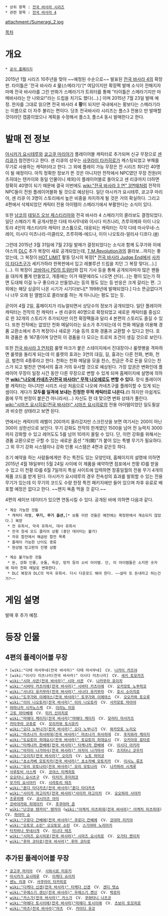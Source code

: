  * 상위 항목 : [[전국 바사라 시리즈]]
 * 관련 항목 : [[전국 바사라 4]]

attachment:/Sumeragi_2.jpg 

[[목차]]
= 개요 =
 * [http://www.capcom.co.jp/basara4sumeragi/ 공식 홈페이지]

2015년 1월 시리즈 10주년을 맞아 ~~예정된 수순으로~~ 발표된 [[전국 바사라 4]]의 확장판. 타이틀은 '전국 바사라 4 皇(스메라기)'[* 여담이지만 확장팩 발매 소식이 전해지자 마메 전국 바사라를 그린 만화가 스메라기가 트위터를 통해 "타이틀은 스메라기지만 마메바사라는 안 나와요!"라는 드립을 치기도 했다(...).] 이며 2015년 7월 23일 발매 예정. 한자를 그대로 읽으면 전국 바사라 4 '''황'''이 되지만 국내에서는 황보다는 스메라기라는 이름으로 더 자주 불리는 편이다. 
당초 전국바사라 시리즈는 플스3 전용으 만 발매할 것이라던 캡콤이었으나 계획을 수정해서 플스3, 플스4 동시 발매한다고 한다.

= 발매 전 정보 = 
[[아시카가 요시테루]]와 [[쿄고쿠 마리아]]가 플레이어블 캐릭터로 추가되며 신규 무장으로 [[센 리큐]]가 참전한다고 한다. 센 리큐의 성우는 [[사쿠라이 타카히로]]가 캐스팅되었고 부채를 무기로 사용하는 캐릭터라고 한다. 그 외에 플레이 가능 무장은 전 시리즈 최다인 40명이 될 예정이다. 아직 정확한 정보가 뜬 것은 아니지만 전작에서 NPC였던 무장 전원(미츠히데는 텐카이와 동일 인물이니 제외)이 플레이어블로 돌아오고 센 리큐까지 더하면 정확히 40명이 되기 때문에 결국 이번에도 [[wiki:"전국 바사라 3 연" 3연]]때처럼 전작의 NPC들이 전원 플레이어블화 될 것으로 예상된다. 일단 아시카가 요시테루, 쿄고쿠 마리아, 센 리큐 이 3명이 스토리에서 높은 비중을 차지하게 될 것은 거의 확실하다. 그리고 4편에서 삭제되었던 캐릭터 전용 아이템이 스메라기에서 부활한다는 소식이 있다. 

또한 [[남코]]의 [[테일즈 오브 제스티리아]]와 전국 바사라 4 스메라기의 콜라보도 결정되었다. 일단 스메라기 쪽 공개사항은 다테 마사무네와 이시다 미츠나리, 츠루히메와 이이 나오토라 4인의 제스티리아 캐릭터 코스튬으로, 대응되는 캐릭터는 각각 다테 마사무네-스레이, 이시다 미츠나리-미클리오, 츠루히메-에드나, 이이 나오토라-알리샤 디프다.([http://otakomu.jp/archives/212693.html #])

그런데 2015년 3월 31일에 7월 23일 발매가 결정되었다는 소식과 함께 도쿠가와 이에야스의 [[DLC]] 추가 복장이 새로 공개되었는데, [[T.M.Revolution]]과의 콜라보...까지는 좋았는데, 그 복장이 [[HOT LIMIT]] 활동 당시의 복장[* [[전국 바사라 Judge End]]에서 [[사카이 타다츠구]]가 세키가하라 한복판에서 입고 레볼루션 드립을 치던 그 복장 맞다(...).](...). 이 복장이 [https://twitter.com/HiroKobaP/status/582850389042548736 코바야시 PD의 트위터]와 잡지 기사 등을 통해 공개되자마자 많은 팬들을 대차게 뿜게 만들었고, 개중에는 이거 때문에라도 나오면 산다(...)는 평이 있는가 하면 도대체 이걸 누구 좋으라고 만들었냐는 등의 평도 있는 등 반응은 크게 갈리는 편. 그 외에는 해당 싱글이 나온 시기가 시기다보니[* 1998년에 발매되었다.] 다소 뜬금없다거나 너무 오래 된 앨범으로 콜라보를 하는 게 아니냐는 평도 있는 듯.

곧이어 4월 2일, 홈페이지가 리뉴얼되면서 상당수의 정보가 공개되었다. 일단 플레이어 캐릭터는 전작의 전 캐릭터 + 센 리큐의 40명으로 확정되었고 새로운 캐릭터를 중심으로 한 32개의 스토리가 추가되지만 이전 확장팩들과 달리 4 본편의 스토리도 즐길 수 있다. 또한 전작에는 없었던 천화 메달이라는 요소가 추가되는데 이 천화 메달을 이용해 경품 교환소에서 추가 복장이나 새로운 기술 등의 호화 경품과 교환할 수 있다고 한다. 호화 경품은 총 167종이며 당연히 이 경품을 다 모으는 트로피 조건이 생길 것으로 보인다. 

또한 [[전국 바사라 3 연]]처럼 룰렛 마크가 붙은 스테이지에서 진대장이나 룰렛병을 격파하면 룰렛을 돌리게 되는데 이 룰렛의 효과는 3연의 대길, 길, 흉과는 다른 천화, 변화, 천금, 벌천의 4종류라고 한다. 천화는 천화 메달을 모을 찬스, 천금은 주로 돈을 모으는 찬스가 되고 벌천은 연에서의 흉과 거의 유사할 것으로 예상된다. 가장 압권은 변화인데 플레이어 무장이 일정 시간 동안 다른 무장으로 변할 수 있게 되며 홈페이지에 설명에 의하면 '''[[wiki:"나오에 카네츠구(전국 바사라)" 무적 나오에]]로도 변할 수 있다.''' 정식 플레이어블 캐릭터는 아니지만 시리즈 사상 처음으로 나오에 카네츠구를 플레이할 수 있게 되는 셈이다. 게다가 '''모두를 일격에 보내는 진정한 무적 캐릭터로 나온다.'''(!) 하지만 아쉽게도 몸에 무적 판정이 붙은건 아니라서(...) 자신도 한 대 맞으면 변화 상태가 풀린다. [[wiki:"시마즈 요시히로(전국 바사라)" 시마즈 요시히로]]의 전용 아이템이었던 일도필살과 비슷한 상태라고 보면 된다. 

연에서는 캐릭터의 레벨이 200까지 올라갔지만 스크린샷을 보면 여기서는 200이 아닌 300이 상한선으로 보인다. 무기 강화도 전작의 한계였던 1500을 넘어 전 능력치 3000까지 강화할 수 있고 레어도도 5를 넘어 10까지 올릴 수 있다. 단, 이런 강화를 위해서는 경품 교환으로만 구할 수 있는 새로운 옵션 "개(開)"가 붙어 있는 특별 무기가 필요하다. 그 외 무기 강화 시스템이나 강화 인롱 시스템은 4편과 같은듯 하다. 

조기 예약을 하는 사람들에게만 주는 특전도 있는 모양인데, 홈페이지의 설명에 의하면 2015년 4월 18일부터 5월 24일 사이에 이 제품을 예약하면 점포에서 천황 ID를 받을 수 있고 이 천황 ID를 6월 7일까지 특설 사이트에 입력하면 창홍일월의 전용 무기 4개의 제품 코드를 받게 된다. 아시카가 요시테루의 경우 전속성의 효과를 발휘할 수 있는 전용 무기가 있는데 이 무기의 코드도 수량 한정 특전 패키지에만 들어 있으며 차후 유료로 배포할 예정은 없다고 한다. ~~왠지 욕좀 먹을 것 같다.~~ 

4편의 세이브 데이터가 있으면 연동시킬 수 있다. 공개된 바에 의하면 다음과 같다. 
 
 * 계승 가능한 것들 
  * 캐릭터 레벨, '''무기, 무기 옵션,'''[* 보통 이런 것들은 예전에는 확장판에서 계승되지 않았다.] 복장 
  * 전 유희서, 악곡 유희서, 대사 유희서
  * 전국 창세 모드 클리어 상황 (중단 데이터는 불가)
  * 자유 합전에서 해금된 합전 목록
  * 플레이 가능한 난이도 종류
  * 현상범 빙고판의 진행 상황

 * 계승 불가능한 것들
  * 돈, 강화 인롱, 숫돌, 옥강, 망치 등의 소비 아이템. 단, 이 아이템들은 소지한 숫자에 따라 천화 메달로 변화한다. 
  * DLC 복장과 DLC의 악곡 유희서. 다시 다운로드 해야 한다. ~~설마 또 돈내라고 하는건가?~~  


= 게임 설명 = 
발매 후 추가 예정. 

= 등장 인물 =
== 4편의 플레이어블 무장 ==
 * [wiki:"다테 마사무네(전국 바사라)" 다테 마사무네]　CV. [[나카이 카즈야]]
 * [wiki:"이시다 미츠나리(전국 바사라)" 이시다 미츠나리]　CV. [[세키 토모카즈]]
 * [[wiki:"시마 사콘(전국 바사라)" 시마 사콘]]　CV. [[나카무라 유이치]]
 * [[wiki:"시바타 카츠이에(전국 바사라)" 시바타 카츠이에]]　CV. [[오카모토 노부히코]]
 * [[wiki:"사나다 유키무라(전국 바사라)" 사나다 유키무라]]　CV. [[호시 소이치로]]
 * [[wiki:"도쿠가와 이에야스(전국 바사라)" 토쿠가와 이에야스]]　CV. [[오오카와 토오루]]
 * [[wiki:"이이 나오토라(전국 바사라)" 이이 나오토라]]　CV. [[사카모토 마아야]]
 * [[야마나카 시카노스케]]　CV. [[이리노 미유]]
 * [[고토 마타베에]]　CV. [[미키 신이치로]]
 * [[wiki:"마에다 케이지(전국 바사라)"마에다 케이지]]　CV. [[모리타 마사카즈]]
 * [[카타쿠라 코쥬로]]　CV. [[모리카와 토시유키]]
 * [[wiki:"오다 노부나가(전국 바사라)" 오다 노부나가]]　CV. [[와카모토 노리오]]
 * [[wiki:"마츠나가 히사히데(전국 바사라)" 마츠나가 히사히데]]　CV. [[후지와라 케이지]]
 * [[wiki:"도요토미 히데요시(전국 바사라)" 토요토미 히데요시]]　CV. [[오키아유 료타로]]
 * [[wiki:"타케나카 한베에(전국 바사라)" 타케나카 한베에]]　CV. [[이시다 아키라]]
 * [[wiki:"아자이 나가마사(전국 바사라)" 아자이 나가마사]]　CV. [[츠지타니 코우지]]
 * [[wiki:"오이치(전국 바사라)" 오이치]]　CV. [[노토 마미코]]
 * [[wiki:"쵸소카베 모토치카(전국 바사라)" 쵸소카베 모토치카]]　CV. [[이시노 류조]]
 * [[wiki:"모리 모토나리(전국 바사라)" 모리 모토나리]]　CV. [[나카하라 시게루]]
 * [[사루토비 사스케]]　CV. [[코야스 타케히토]]
 * [[오오타니 요시츠구]]　CV. [[타치키 후미히코]]
 * [[모가미 요시아키]]　CV. [[시라토리 테츠]]
 * [[wiki:"혼다 타다카츠(전국 바사라)"혼다 타다카츠]]
 * [[wiki:"사이카 마고이치(전국 바사라)"사이카 마고이치]]　CV. [[오오하라 사야카]]
 * [[츠루히메]]　CV. [[코시미즈 아미]]
 * [[코바야카와 히데아키]]　CV. [[후쿠야마 준]]
 * [[wiki:"난코보 텐카이" 텐카이]] ([[wiki:"아케치 미츠히데(전국 바사라)" 아케치 미츠히데]])　CV. [[하야미 쇼]]
 * [[wiki:"구로다 간베에(전국 바사라)" 쿠로다 칸베에]]　CV. [[코야마 리키야]]
 * [[wiki:"오토모 소린" 오오토모 소린]]　CV. [[스기야마 노리아키]]
 * [[타치바나 무네시게]]　CV. [[이나다 테츠]]
 * [[wiki:"시마즈 요시히로(전국 바사라)" 시마즈 요시히로]]　CV. [[오가타 켄이치]]
 * [[wiki:"후마 코타로(전국 바사라)" 후마 코타로]]
== 추가된 플레이어블 무장 == 
 * [[쿄고쿠 마리아]]　CV. [[사와시로 미유키]]
 * [[아시카가 요시테루]]　CV. [[이케다 슈이치]]
 * [[센노 리큐]] CV. [[사쿠라이 타카히로]]
 * [[wiki:"다케다 신겐(전국 바사라)" 타케다 신겐]]　CV. [[겐다 텟쇼]]
 * [[wiki:"우에스기 겐신(전국 바사라)" 우에스기 켄신]]　CV. [[박로미]]
 * [[wiki:"카스가(전국 바사라)" 카스가]]　CV. [[쿠와타니 나츠코]]
 * [[wiki:"마에다 토시이에(전국 바사라)"마에다 토시이에]]　CV. [[츠보이 토모히로]]
 * [[wiki:"마츠(전국 바사라)"마츠]]　CV. [[카이다 유코]]
